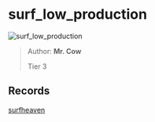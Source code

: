 
# surf_low_production

![surf_low_production](https://raw.githubusercontent.com/Sayt123/SurfMapPics/Maps-and-bonuses/csgo/surf_low_production.jpg)

> Author: **Mr. Cow**
>
> Tier 3

## Records

[surfheaven](https://surfheaven.eu/map/surf_low_production)
